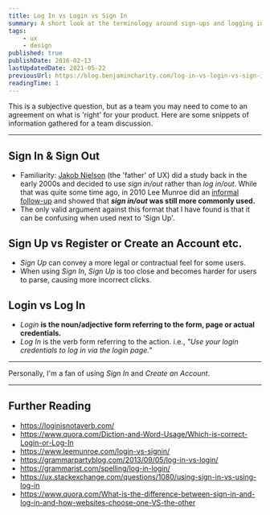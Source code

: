 ```yaml
---
title: Log In vs Login vs Sign In
summary: A short look at the terminology around sign-ups and logging in and the basic arguments for each.
tags:
    - ux
    - design
published: true
publishDate: 2016-02-13
lastUpdatedDate: 2021-05-22
previousUrl: https://blog.benjamincharity.com/log-in-vs-login-vs-sign-in/
readingTime: 1
---
```


This is a subjective question, but as a team you may need to come to an agreement on what is 'right' for your
product. Here are some snippets of information gathered for a team discussion.

---

## Sign In & Sign Out

-   Familiarity: [Jakob Nielson][nielson] (the 'father' of UX) did a study back in the early 2000s and decided to use
    _sign in/out_ rather than _log in/out_. While that was quite some time ago, in 2010 Lee Munroe did an [informal
    follow-up][monroe] and showed that **_sign in/out_ was still more commonly used.**
-   The only valid argument against this format that I have found is that it can be confusing when used next to 'Sign Up'.

## Sign Up vs Register or Create an Account etc.

-   _Sign Up_ can convey a more legal or contractual feel for some users.
-   When using _Sign In_, _Sign Up_ is too close and becomes harder for users to parse, causing more incorrect clicks.

## Login vs Log In

-   _Login_ **is the noun/adjective form referring to the form, page or actual credentials.**
-   _Log In_ is the verb form referring to the action. i.e., _"Use your login credentials to log in via the login page."_

---

Personally, I'm a fan of using _Sign In_ and _Create an Account_.

---

## Further Reading

-   https://loginisnotaverb.com/
-   https://www.quora.com/Diction-and-Word-Usage/Which-is-correct-Login-or-Log-In
-   https://www.leemunroe.com/login-vs-signin/
-   https://grammarpartyblog.com/2013/09/05/log-in-vs-login/
-   https://grammarist.com/spelling/log-in-login/
-   https://ux.stackexchange.com/questions/1080/using-sign-in-vs-using-log-in
-   https://www.quora.com/What-is-the-difference-between-sign-in-and-log-in-and-how-websites-choose-one-VS-the-other

[nielson]: https://www.nngroup.com
[monroe]: https://www.leemunroe.com/login-vs-signin/
